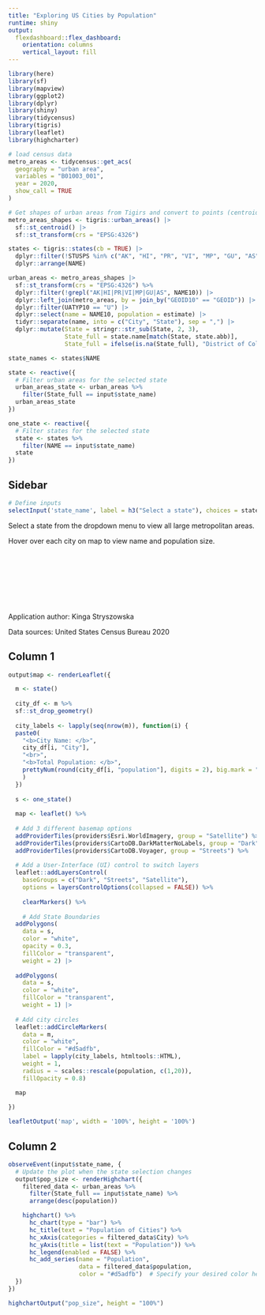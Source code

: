 ```yaml
---
title: "Exploring US Cities by Population"
runtime: shiny
output: 
  flexdashboard::flex_dashboard:
    orientation: columns
    vertical_layout: fill
---
```

<style>                     
.navbar {
  background-color:#070b43;
}
.navbar-brand {
color:white!important;
font-size: 30px;
}
</style>

```r
library(here)
library(sf)
library(mapview)
library(ggplot2)
library(dplyr)
library(shiny)
library(tidycensus)
library(tigris)
library(leaflet)
library(highcharter)
```

```r
# load census data
metro_areas <- tidycensus::get_acs(
  geography = "urban area",
  variables = "B01003_001",
  year = 2020,
  show_call = TRUE
)

# Get shapes of urban areas from Tigirs and convert to points (centroids)
metro_areas_shapes <- tigris::urban_areas() |>
  sf::st_centroid() |>
  sf::st_transform(crs = "EPSG:4326") 

states <- tigris::states(cb = TRUE) |>
  dplyr::filter(!STUSPS %in% c("AK", "HI", "PR", "VI", "MP", "GU", "AS")) |>
  dplyr::arrange(NAME)

```


```r
urban_areas <- metro_areas_shapes |>
  sf::st_transform(crs = "EPSG:4326") %>%
  dplyr::filter(!grepl("AK|HI|PR|VI|MP|GU|AS", NAME10)) |>
  dplyr::left_join(metro_areas, by = join_by("GEOID10" == "GEOID")) |>
  dplyr::filter(UATYP10 == "U") |>
  dplyr::select(name = NAME10, population = estimate) |>
  tidyr::separate(name, into = c("City", "State"), sep = ",") |>
  dplyr::mutate(State = stringr::str_sub(State, 2, 3),
                State_full = state.name[match(State, state.abb)],
                State_full = ifelse(is.na(State_full), "District of Columbia", State_full))
```


```r
state_names <- states$NAME

state <- reactive({
  # Filter urban areas for the selected state
  urban_areas_state <- urban_areas %>%
    filter(State_full == input$state_name)
  urban_areas_state
})

one_state <- reactive({
  # Filter states for the selected state
  state <- states %>%
    filter(NAME == input$state_name)
  state
})
```

Sidebar {.sidebar}
-----------------------------------------------------------------------

```r
# Define inputs
selectInput('state_name', label = h3("Select a state"), choices = state_names, selected = "Florida")
```

Select a state from the dropdown menu to view all large metropolitan areas.


Hover over each city on map to view name and population size. 
<br>
<br>
<br>
<br>
<br>
<br>
<br>
<br>
<br>
Application author: Kinga Stryszowska

Data sources: United States Census Bureau 2020

Column 1 {data-width=700}
-----------------------------------------------------------------------

```r
output$map <- renderLeaflet({

  m <- state()
  
  city_df <- m %>%
  sf::st_drop_geometry()
  
  city_labels <- lapply(seq(nrow(m)), function(i) {
  paste0(
    "<b>City Name: </b>",
    city_df[i, "City"],
    "<br>",
    "<b>Total Population: </b>",
    prettyNum(round(city_df[i, "population"], digits = 2), big.mark = ",")
    )
  })
  
  s <- one_state()
  
  map <- leaflet() %>%
    
  # Add 3 different basemap options
  addProviderTiles(providers$Esri.WorldImagery, group = "Satellite") %>% 
  addProviderTiles(providers$CartoDB.DarkMatterNoLabels, group = "Dark") %>%
  addProviderTiles(providers$CartoDB.Voyager, group = "Streets") %>%
  
  # Add a User-Interface (UI) control to switch layers
  leaflet::addLayersControl(
    baseGroups = c("Dark", "Streets", "Satellite"),
    options = layersControlOptions(collapsed = FALSE)) %>%
    
    clearMarkers() %>%
    
    # Add State Boundaries
  addPolygons(
    data = s,
    color = "white",
    opacity = 0.3,
    fillColor = "transparent",
    weight = 2) |>
    
  addPolygons(
    data = s,
    color = "white",
    fillColor = "transparent",
    weight = 1) |>
    
  # Add city circles  
  leaflet::addCircleMarkers(
    data = m,
    color = "white",
    fillColor = "#d5adfb",
    label = lapply(city_labels, htmltools::HTML),
    weight = 1,
    radius = ~ scales::rescale(population, c(1,20)), 
    fillOpacity = 0.8)

  map
  
})

leafletOutput('map', width = '100%', height = '100%')  
```

Column 2
-----------------------------------------------------------------------
```r
observeEvent(input$state_name, {
  # Update the plot when the state selection changes
  output$pop_size <- renderHighchart({
    filtered_data <- urban_areas %>%
      filter(State_full == input$state_name) %>%
      arrange(desc(population))

    highchart() %>%
      hc_chart(type = "bar") %>%
      hc_title(text = "Population of Cities") %>%
      hc_xAxis(categories = filtered_data$City) %>%
      hc_yAxis(title = list(text = "Population")) %>%
      hc_legend(enabled = FALSE) %>%
      hc_add_series(name = "Population",
                    data = filtered_data$population,
                    color = "#d5adfb")  # Specify your desired color here
  })
})

highchartOutput("pop_size", height = "100%")
```

